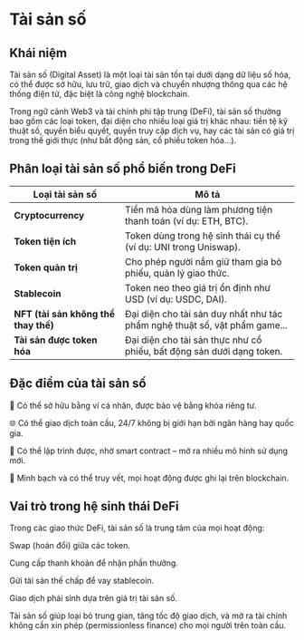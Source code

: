 
# Tài sản số

## Khái niệm
Tài sản số (Digital Asset) là một loại tài sản tồn tại dưới dạng dữ liệu số hóa, có thể được sở hữu, lưu trữ, giao dịch và chuyển nhượng thông qua các hệ thống điện tử, đặc biệt là công nghệ blockchain.

Trong ngữ cảnh Web3 và tài chính phi tập trung (DeFi), tài sản số thường bao gồm các loại token, đại diện cho nhiều loại giá trị khác nhau: tiền tệ kỹ thuật số, quyền biểu quyết, quyền truy cập dịch vụ, hay các tài sản có giá trị trong thế giới thực (như bất động sản, cổ phiếu token hóa...).

## Phân loại tài sản số phổ biến trong DeFi
| Loại tài sản số                      | Mô tả                                                                      |
| ------------------------------------ | -------------------------------------------------------------------------- |
| **Cryptocurrency**                   | Tiền mã hóa dùng làm phương tiện thanh toán (ví dụ: ETH, BTC).             |
| **Token tiện ích**                   | Token dùng trong hệ sinh thái cụ thể (ví dụ: UNI trong Uniswap).           |
| **Token quản trị**                   | Cho phép người nắm giữ tham gia bỏ phiếu, quản lý giao thức.               |
| **Stablecoin**                       | Token neo theo giá trị ổn định như USD (ví dụ: USDC, DAI).                 |
| **NFT (tài sản không thể thay thế)** | Đại diện cho tài sản duy nhất như tác phẩm nghệ thuật số, vật phẩm game... |
| **Tài sản được token hóa**           | Đại diện cho tài sản thực như cổ phiếu, bất động sản dưới dạng token.      |

## Đặc điểm của tài sản số
🔐 Có thể sở hữu bằng ví cá nhân, được bảo vệ bằng khóa riêng tư.

🌐 Có thể giao dịch toàn cầu, 24/7 không bị giới hạn bởi ngân hàng hay quốc gia.

🤖 Có thể lập trình được, nhờ smart contract – mở ra nhiều mô hình sử dụng mới.

📜 Minh bạch và có thể truy vết, mọi hoạt động được ghi lại trên blockchain.

## Vai trò trong hệ sinh thái DeFi
Trong các giao thức DeFi, tài sản số là trung tâm của mọi hoạt động:

Swap (hoán đổi) giữa các token.

Cung cấp thanh khoản để nhận phần thưởng.

Gửi tài sản thế chấp để vay stablecoin.

Giao dịch phái sinh dựa trên giá trị tài sản số.

Tài sản số giúp loại bỏ trung gian, tăng tốc độ giao dịch, và mở ra tài chính không cần xin phép (permissionless finance) cho mọi người trên toàn cầu.

<PostNav currentSectionId={1} currentPostId={2} />